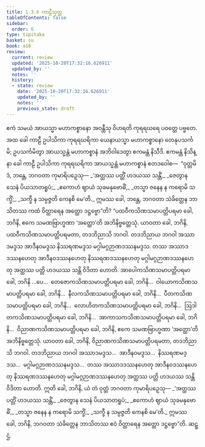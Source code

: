 ```yaml
---
title: 1.3.6 ကာဠီသုတ္တ
tableOfContents: false
sidebar:
  order: 6
type: tipitaka
basket: su
book: a10
review:
  current: review
  updated: '2025-10-20T17:32:16.626911'
  updated_by: ''
  notes: ''
  history:
  - state: review
    date: '2025-10-20T17:32:16.626911'
    updated_by: ''
    notes: ''
    previous_state: draft
---
```



<DynamicBreadcrumb />


<ReviewStatus review={frontmatter.review} showDetails={true} />

<HypothesisAnnotation frontmatter={frontmatter} />

<Division number="26" book="a10" e="ch" v="17" p="293">

<Paragraph number="187" book="a10">
ဧကံ သမယံ အာယသ္မာ မဟာကစ္စာနော အဝန္တီသု ဝိဟရတိ ကုရရဃရေ ပဝတ္တေ ပဗ္ဗတေ. အထ ခေါ ကာဠီ ဥပါသိကာ ကုရရဃရိကာ ယေနာယသ္မာ မဟာကစ္စာနော တေနုပသင်္ကမိ; ဥပသင်္ကမိတွာ အာယသ္မန္တံ မဟာကစ္စာနံ အဘိဝါဒေတွာ ဧကမန္တံ နိသီဒိ. ဧကမန္တံ နိသိန္နာ ခေါ ကာဠီ ဥပါသိကာ ကုရရဃရိကာ အာယသ္မန္တံ မဟာကစ္စာနံ ဧတဒဝေါစ—  “ဝုတ္တမိဒံ, ဘန္တေ, ဘဂဝတာ ကုမာရိပဉှေသု—
</Paragraph>

<Paragraph number="188" type="verses" book="a10">
_‘အတ္ထဿ ပတ္တိံ ဟဒယဿ သန္တိံ,_  
_ဇေတွာန သေနံ ပိယသာတရူပံ;_  
_ဧကောဟံ ဈာယံ သုခမနုဗောဓိံ,_  
_တသ္မာ ဇနေန န ကရောမိ သက္ခိံ;_  
_သက္ခီ န သမ္ပဇ္ဇတိ ကေနစိ မေ’တိ._  

</Paragraph>

<Paragraph number="189" book="a10">
ဣမဿ ခေါ, ဘန္တေ, ဘဂဝတာ သံခိတ္တေန ဘာသိတဿ ကထံ ဝိတ္ထာရေန အတ္ထော ဒဋ္ဌဗ္ဗော”တိ?
</Paragraph>

<Paragraph number="190" book="a10">
“ပထဝီကသိဏသမာပတ္တိပရမာ ခေါ, ဘဂိနိ, ဧကေ သမဏဗြာဟ္မဏာ ‘အတ္ထော’တိ အဘိနိဗ္ဗတ္တေသုံ. ယာဝတာ ခေါ, ဘဂိနိ, ပထဝီကသိဏသမာပတ္တိပရမတာ, တဒဘိညာသိ ဘဂဝါ. တဒဘိညာယ ဘဂဝါ အဿာဒမဒ္ဒသ အာဒီနဝမဒ္ဒသ နိဿရဏမဒ္ဒသ မဂ္ဂါမဂ္ဂဉာဏဒဿနမဒ္ဒသ. တဿ အဿာဒဒဿနဟေတု အာဒီနဝဒဿနဟေတု နိဿရဏဒဿနဟေတု မဂ္ဂါမဂ္ဂဉာဏဒဿနဟေတု အတ္ထဿ ပတ္တိ ဟဒယဿ သန္တိ ဝိဒိတာ ဟောတိ.
</Paragraph>

<Paragraph number="191" book="a10">
အာပေါကသိဏသမာပတ္တိပရမာ ခေါ, ဘဂိနိ …ပေ…  တေဇောကသိဏသမာပတ္တိပရမာ ခေါ, ဘဂိနိ…  ဝါယောကသိဏသမာပတ္တိပရမာ ခေါ, ဘဂိနိ…  နီလကသိဏသမာပတ္တိပရမာ ခေါ, ဘဂိနိ…  ပီတကသိဏသမာပတ္တိပရမာ ခေါ, ဘဂိနိ…  လောဟိတကသိဏသမာပတ္တိပရမာ ခေါ, ဘဂိနိ…  ဩဒါတကသိဏသမာပတ္တိပရမာ ခေါ, ဘဂိနိ…  အာကာသကသိဏသမာပတ္တိပရမာ ခေါ, ဘဂိနိ…  ဝိညာဏကသိဏသမာပတ္တိပရမာ ခေါ, ဘဂိနိ, ဧကေ သမဏဗြာဟ္မဏာ ‘အတ္ထော’တိ အဘိနိဗ္ဗတ္တေသုံ. ယာဝတာ ခေါ, ဘဂိနိ, ဝိညာဏကသိဏသမာပတ္တိပရမတာ, တဒဘိညာသိ ဘဂဝါ. တဒဘိညာယ ဘဂဝါ အဿာဒမဒ္ဒသ…  အာဒီနဝမဒ္ဒသ…  နိဿရဏမဒ္ဒသ…  မဂ္ဂါမဂ္ဂဉာဏဒဿနမဒ္ဒသ…  တဿ အဿာဒဒဿနဟေတု အာဒီနဝဒဿနဟေတု နိဿရဏဒဿနဟေတု မဂ္ဂါမဂ္ဂဉာဏဒဿနဟေတု အတ္ထဿ ပတ္တိ ဟဒယဿ သန္တိ ဝိဒိတာ ဟောတိ. ဣတိ ခေါ, ဘဂိနိ, ယံ တံ ဝုတ္တံ ဘဂဝတာ ကုမာရိပဉှေသု—
</Paragraph>

<Paragraph number="192" type="verses" book="a10">
_‘အတ္ထဿ ပတ္တိံ ဟဒယဿ သန္တိံ,_  
_ဇေတွာန သေနံ ပိယသာတရူပံ;_  
_ဧကောဟံ ဈာယံ သုခမနုဗောဓိံ,_  
_တသ္မာ ဇနေန န ကရောမိ သက္ခိံ;_  
_သက္ခီ န သမ္ပဇ္ဇတိ ကေနစိ မေ’တိ._  

</Paragraph>

<Paragraph number="193" book="a10">
ဣမဿ ခေါ, ဘဂိနိ, ဘဂဝတာ သံခိတ္တေန ဘာသိတဿ ဧဝံ ဝိတ္ထာရေန အတ္ထော ဒဋ္ဌဗ္ဗော”တိ.

</Paragraph>
</Division>

<Paragraph number="194" type="center" book="a10">
ဆဋ္ဌံ.
</Paragraph>